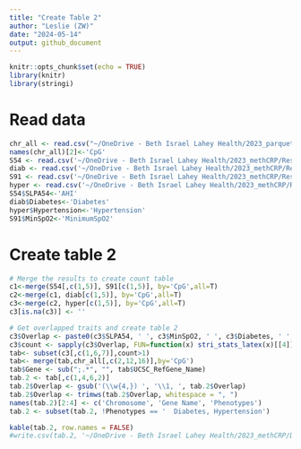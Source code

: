 ```yaml
---
title: "Create Table 2"
author: "Leslie (ZW)"
date: "2024-05-14"
output: github_document
---
```


```r
knitr::opts_chunk$set(echo = TRUE)
library(knitr)
library(stringi)
```

# Read data
```r
chr_all <- read.csv("~/OneDrive - Beth Israel Lahey Health/2023_parquet_db_methylation/Data/infinium-methylationepic-v-1-0-b5-manifest-file.csv",skip=7)
names(chr_all)[2]<-'CpG'
S54 <- read.csv('~/OneDrive - Beth Israel Lahey Health/2023_methCRP/Results/Lasso_EWAS/20240701_Enet_AHI.csv')
diab <- read.csv('~/OneDrive - Beth Israel Lahey Health/2023_methCRP/Results/Lasso_EWAS/20240701_Enet_Diab.csv')
S91 <- read.csv('~/OneDrive - Beth Israel Lahey Health/2023_methCRP/Results/Lasso_EWAS/20240701_Enet_MinO2.csv')
hyper <- read.csv('~/OneDrive - Beth Israel Lahey Health/2023_methCRP/Results/Lasso_EWAS/20240701_Enet_hyper.csv')
S54$SLPA54<-'AHI'
diab$Diabetes<-'Diabetes'
hyper$Hypertension<-'Hypertension'
S91$MinSpO2<-'MinimumSpO2'
```

# Create table 2
```r
# Merge the results to create count table
c1<-merge(S54[,c(1,5)], S91[c(1,5)], by='CpG',all=T)
c2<-merge(c1, diab[c(1,5)], by='CpG',all=T)
c3<-merge(c2, hyper[c(1,5)], by='CpG',all=T)
c3[is.na(c3)] <- ''

# Get overlapped traits and create table 2
c3$Overlap <- paste0(c3$SLPA54, ' ', c3$MinSpO2, ' ', c3$Diabetes, ' ', c3$Hypertension)
c3$count <- sapply(c3$Overlap, FUN=function(x) stri_stats_latex(x)[[4]])
tab<- subset(c3[,c(1,6,7)],count>1)
tab<- merge(tab,chr_all[,c(2,12,16)],by='CpG')
tab$Gene <- sub(";.*", "", tab$UCSC_RefGene_Name)
tab.2 <- tab[,c(1,4,6,2)]
tab.2$Overlap <- gsub('(\\w{4,}) ', '\\1, ', tab.2$Overlap)
tab.2$Overlap <- trimws(tab.2$Overlap, whitespace = ", ")
names(tab.2)[2:4] <- c('Chromosome', 'Gene Name', 'Phenotypes')
tab.2 <- subset(tab.2, !Phenotypes == '  Diabetes, Hypertension')

kable(tab.2, row.names = FALSE)
#write.csv(tab.2, '~/OneDrive - Beth Israel Lahey Health/2023_methCRP/Draft/Tables and Figures/Table2.csv', row.names = FALSE)
```
